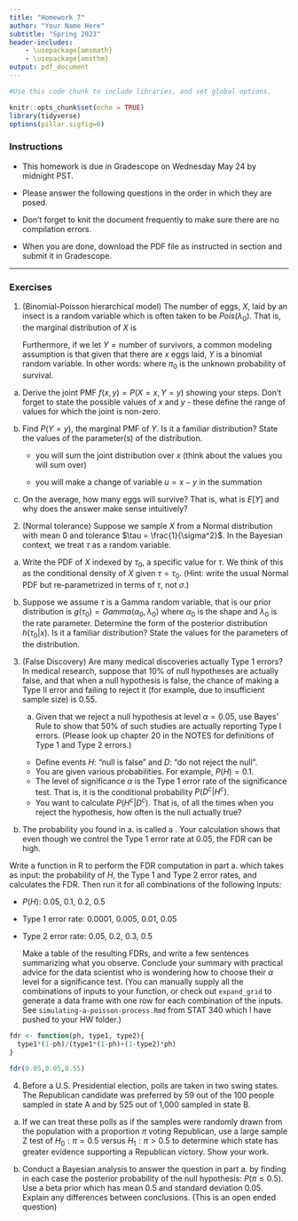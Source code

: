 ```yaml
---
title: "Homework 7"
author: "Your Name Here"
subtitle: "Spring 2023"
header-includes:
    - \usepackage{amsmath}
    - \usepackage{amsthm}
output: pdf_document
---
```


```r
#Use this code chunk to include libraries, and set global options.

knitr::opts_chunk$set(echo = TRUE)
library(tidyverse)
options(pillar.sigfig=6)

```

### Instructions

- This homework is due in Gradescope on Wednesday May 24 by midnight PST.

- Please answer the following questions in the order in which they are posed. 

- Don't forget to knit the document frequently to make sure there are no compilation errors. 

- When you are done, download the PDF file as instructed in section and submit it in Gradescope. 


* * *

\textbf{Please note: Hints have been given on several problems. This is to encourage you to problem solve on your own. }

### Exercises

1. (Binomial-Poisson hierarchical model)  The number of eggs, $X$, laid by an insect is a random variable which is often taken to be $Pois(\lambda_0)$. That is, the marginal distribution of $X$ is
\begin{align*}
P(X = x)  &= \frac{ \lambda_0^x e^{-\lambda_0} }{x!}, \ x=0,1,2,\dots
\end{align*}

   Furthermore, if we let $Y=\mbox{number of survivors}$, a common modeling assumption is that given that there are $x$ eggs laid, $Y$ is a binomial random variable. In other words: 
\begin{align*}
P(Y = y | X = x) &= Binom(x, \pi_0)
\end{align*}
where $\pi_0$ is the unknown probability of survival.

a. Derive the joint PMF $f(x,y) = P(X=x, Y=y)$ showing your steps. Don't forget to state the possible values of $x$ and $y$ - these define the range of values for which the joint is non-zero. 

b. Find $P(Y=y)$, the marginal PMF of $Y$. Is it a familiar distribution?  State the values of the parameter(s) of the distribution.

   - you will sum the joint distribution over $x$ (think about the values you will sum over)
  
   - you will make a change of variable $u = x - y$ in the summation
  
c. On the average, how many eggs will survive? That is, what is $E\left[Y\right]$ and why does the answer make sense intuitively?

2. (Normal tolerance) Suppose we sample $X$ from a Normal distribution with mean 0 and tolerance $\tau = \frac{1}{\sigma^2}$. In the Bayesian context, we treat $\tau$ as a random variable.

a. Write the PDF of $X$ indexed by $\tau_0$, a specific value for $\tau$. We think of this as the conditional density of $X$ given $\tau = \tau_0$. (Hint: write the usual Normal PDF but re-parametrized in terms of $\tau$, not $\sigma$.)

b. Suppose we assume $\tau$ is a Gamma random variable, that is our prior distribution is $g(\tau_0) = Gamma(\alpha_0, \lambda_0)$\footnote{see Definition 13.5 in the NOTES} where $\alpha_0$ is the shape and $\lambda_0$ is the rate parameter. Determine the form of the posterior distribution $h(\tau_0|x)$. Is it a familiar distribution? State the values for the parameters of the distribution.

3. (False Discovery) Are many medical discoveries actually Type 1 errors? In medical research, suppose that 10% of null hypotheses are actually false, and that when a null hypothesis is false, the chance of making a Type II error and failing to reject it (for example, due to insufficient sample size) is 0.55.

   a. Given that we reject a null hypothesis at level $\alpha = 0.05$, use Bayes' Rule to show that 50% of such studies are actually reporting Type I errors.  (Please look up chapter 20 in the NOTES for definitions of Type 1 and Type 2 errors.)
   
   \emph{Hints:}
   
   - Define events $H$: "null is false"  and $D$: "do not reject the null". 
   - You are given various probabilities. For example, $P(H) = 0.1$.
   - The level of significance $\alpha$ is the Type 1 error rate of the significance test. That is, it is the conditional probability $P(D^c|H^c)$.
   - You want to calculate $P(H^c|D^c)$. That is, of all the times when you reject the hypothesis, how often is the null actually true?
   
   
  b. The probability you found in a. is called a \emph{False Discovery Rate (FDR)}. Your calculation shows that even though we control the Type 1 error rate at 0.05, the FDR can be high. 
   
   Write a function in R to perform the FDR computation in part a. which takes as input: the probability of $H$, the Type 1 and Type 2 error rates, and calculates the FDR. Then run it for all combinations of the following inputs:
  
  - $P(H)$: 0.05, 0.1, 0.2, 0.5
  
  - Type 1 error rate: 0.0001, 0.005, 0.01, 0.05
  
  - Type 2 error rate: 0.05, 0.2, 0.3, 0.5
  
    Make a table of the resulting FDRs, and write a few sentences summarizing what you observe. Conclude your summary with practical advice for the data scientist who is wondering how to choose their $\alpha$ level for a significance test.   (You can manually supply all the combinations of inputs to your function, or check out `expand_grid` to generate a data frame with one row for each combination of the inputs.  See `simulating-a-poisson-process.Rmd` from STAT 340 which I have pushed to your HW folder.)
  
```r
fdr <- function(ph, type1, type2){
  type1*(1-ph)/(type1*(1-ph)+(1-type2)*ph)
}

fdr(0.05,0.05,0.55)

```

  
  
4. Before a U.S. Presidential election, polls are taken in two swing states. The Republican candidate was preferred by 59 out of the 100 people sampled in state A and by 525 out of 1,000 sampled in state B.  

a. If we can treat these polls as if the samples were randomly drawn from the population with a proportion $\pi$ voting Republican, use a large sample Z test of $H_0: \pi = 0.5$ versus $H_1: \pi > 0.5$ to determine which state has greater evidence supporting a Republican victory.  Show your work.

b. Conduct a Bayesian analysis to answer the question in part a. by finding in each case the posterior probability of the null hypothesis: $P(\pi \leq 0.5)$. Use a beta prior which has mean 0.5 and standard deviation 0.05. Explain any differences between conclusions. (This is an open ended question)